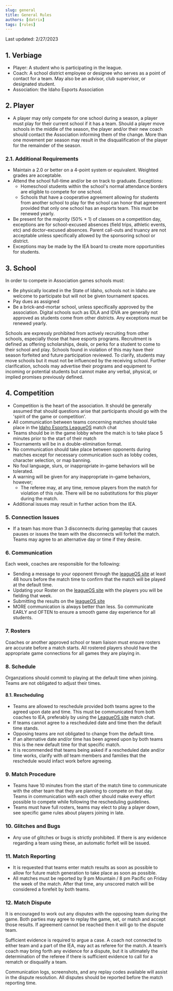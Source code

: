 ```yaml
---
slug: general
title: General Rules
authors: [datrix]
tags: [rules]
---
```


Last updated: 2/27/2023

## 1. Verbiage

- Player: A student who is participating in the league.
- Coach: A school district employee or designee who serves as a point of contact for a team. May also be an advisor, club supervisor, or designated student.
- Association: the Idaho Esports Association

## 2. Player

- A player may only compete for one school during a season, a player must play for their current school if it has a team. Should a player move schools in the middle of the season, the player and/or their new coach should contact the Association informing them of the change. More than one movement per season may result in the disqualification of the player for the remainder of the season.

### 2.1. Additional Requirements

- Maintain a 2.0 or better on a 4-point system or equivalent. Weighted grades are acceptable.
- Attend the school full-time and/or be on track to graduate. Exceptions:
  - Homeschool students within the school's normal attendance borders are eligible to compete for one school.
  - Schools that have a cooperative agreement allowing for students from another school to play for the school can honor that agreement provided that only one school has an esports team. This must be renewed yearly.
- Be present for the majority (50% + 1) of classes on a competition day, exceptions are for school-excused absences (field trips, athletic events, etc) and doctor-excused absences. Parent call-outs and truancy are not acceptable unless specifically allowed by the sponsoring school or district.
- Exceptions may be made by the IEA board to create more opportunities for students.

## 3. School

In order to compete in Association games schools must:

- Be physically located in the State of Idaho, schools not in Idaho are welcome to participate but will not be given tournament spaces.
- Pay dues as assigned
- Be a brick-and-mortar school, unless specifically approved by the association. Digital schools such as IDLA and IDVA are generally not approved as students come from other districts. Any exceptions must be renewed yearly.

Schools are expressly prohibited from actively recruiting from other schools, especially those that have esports programs. Recruitment is defined as offering scholarships, deals, or perks for a student to come to their school and play. Schools found in violation of this may have their season forfeited and future participation reviewed. To clarify, students may move schools but it must not be influenced by the receiving school. Further clarification, schools may advertise their programs and equipment to incoming or potential students but cannot make any verbal, physical, or implied promises previously defined.

## 4. Competition

- Competition is the heart of the association. It should be generally assumed that should questions arise that participants should go with the 'spirit of the game or competition'.
- All communication between teams concerning matches should take place in the [Idaho Esports LeagueOS](https://idahoesports.leagueos.gg) match chat
- Teams should be in the game lobby where the match is to take place 5 minutes prior to the start of their match
- Tournaments will be in a double-elimination format.
- No communication should take place between opponents during matches except for necessary communication such as lobby codes, character selection, or map banning.
- No foul language, slurs, or inappropriate in-game behaviors will be tolerated.
- A warning will be given for any inappropriate in-game behaviors, however;
  - The referee may, at any time, remove players from the match for violation of this rule. There will be no substitutions for this player during the match.
- Additional issues may result in further action from the IEA.

### 5. Connection Issues

- If a team has more than 3 disconnects during gameplay that causes pauses or issues the team with the disconnects will forfeit the match. Teams may agree to an alternative day or time if they desire.

### 6. Communication

Each week, coaches are responsible for the following:

- Sending a message to your opponent through the [leagueOS site](https://idahoesports.leagueos.gg) at least 48 hours before the match time to confirm that the match will be played at the default time.
- Updating your Roster on the [leagueOS site](https://idahoesports.leagueos.gg) with the players you will be fielding that week.
- Submitting the results on the [leagueOS site](https://idahoesports.leagueos.gg)
- MORE communication is always better than less. So communicate EARLY and OFTEN to ensure a smooth game day experience for all students.

### 7. Rosters

Coaches or another approved school or team liaison must ensure rosters are accurate before a match starts. All rostered players should have the appropriate game connections for all games they are playing in.

### 8. Schedule

Organzations should commit to playing at the default time when joining. Teams are not obligated to adjust their times.

#### 8.1. Rescheduling

- Teams are allowed to reschedule provided both teams agree to the agreed upon date and time. This must be communicated from both coaches to IEA, preferably by using the [LeagueOS site](https://idahoesports.leagueos.gg) match chat.
- If teams cannot agree to a rescheduled date and time then the default time stands.
- Opposing teams are not obligated to change from the default time.
- If an alternative date and/or time has been agreed upon by both teams this is the new default time for that specific match.
- It is recommended that teams being asked if a rescheduled date and/or time works, clarify with *all* team members and families that the reschedule would infact work before agreeing.

### 9. Match Procedure

- Teams have 10 minutes from the start of the match time to communicate with the other team that they are planning to compete on that day. Teams in communication with each other should make every effort possible to compete while following the rescheduling guidelines.
- Teams must have full rosters, teams may elect to play a player down, see specific game rules about players joining in late.

### 10. Glitches and Bugs

- Any use of glitches or bugs is strictly prohibited. If there is any evidence regarding a team using these, an automatic forfeit will be issued.

### 11. Match Reporting

- It is requested that teams enter match results as soon as possible to allow for future match generation to take place as soon as possible.
- All matches must be reported by 9 pm Mountain / 8 pm Pacific on Friday the week of the match. After that time, any unscored match will be considered a forefeit by both teams.

### 12. Match Dispute

It is encouraged to work out any disputes with the opposing team during the game. Both parties may agree to replay the game, set, or match and accept those results. If agreement cannot be reached then it will go to the dispute team.

Sufficient evidence is required to argue a case. A coach not connected to either team and a part of the IEA, may act as referee for the match. A team’s coach may bring forth any evidence for a dispute, but it is ultimately the determination of the referee if there is sufficient evidence to call for a rematch or disqualify a team.

Communication logs, screenshots, and any replay codes available will assist in the dispute resolution. All disputes should be reported before the match reporting time.
